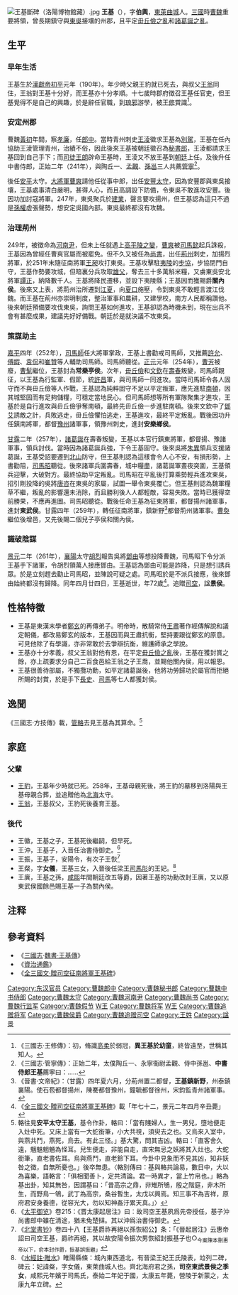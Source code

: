 [[File:王基斷碑（洛陽博物館藏）.jpg|thumb]]
'''王基'''（{{bd|190年||261年|6月9日|catIdx=W王}}），字'''伯輿'''，[[東萊|東萊]][[曲城|曲城]]人。[[三國|三國]]時[[曹魏|曹魏]]重要將領，曾長期鎮守與[[孙吴|東吳]]接壤的州郡，且平定[[毌丘儉之亂|毌丘儉之亂]]和[[諸葛誕之亂|諸葛誕之亂]]。

==生平==
===早年生活===
王基生於[[漢獻帝|漢獻帝]][[初平_(年号)|初平]]元年（190年）。年少時父親王豹就已死去，與叔父[[王翁|王翁]]同住，王翁對王基十分好，而王基亦十分孝順。十七歲時郡府徵召王基任官吏，但王基覺得不是自己的興趣，於是辭任官職，到[[琅邪|琅邪]]游學，被[[王修|王修]]賞識<ref>《三國志·王修傳》：初，脩識[[高柔|高柔]]於弱冠，'''異王基於幼童'''，終皆遠至，世稱其知人。</ref>。

===安定州郡===
曹魏[[黃初|黃初]]年間，察[[孝廉|孝廉]]，任[[郎中|郎中]]。當時青州刺史[[王淩|王淩]]徵求王基為[[別駕|別駕]]，王基在任內協助王淩管理青州，治績不俗，因此後來王基被朝廷徵召為[[秘書郎|秘書郎]]，王淩都請求王基回到自己手下；而[[司徒|司徒]][[王朗|王朗]]辟命王基時，王淩又不放王基到[[朝廷|朝廷]]上任。及後升任中書侍郎，正始二年（241年），與陶丘一、[[孟觀|孟觀]]、[[孫邕|孫邕]]三人共薦[[管寧|管寧]]<ref>《三國志·管寧傳》：正始二年，太僕陶丘一、永寧衞尉孟觀、侍中孫邕、'''中書侍郎王基'''薦寧曰：……</ref>。

後任[[安平郡_(東漢)|安平]]太守。[[大将军_(东亚)|大將軍]][[曹爽|曹爽]]請他任從事中郎，出任[[安豐|安豐]][[太守|太守]]，因為安豐郡與東吳接壤，王基處事清白嚴明，甚得人心，而且高調設下防備，令東吳不敢進攻安豐。後因功加討寇將軍。247年，東吳聚兵於[[建業|建業]]，聲言要攻揚州，但王基認為這只不過是[[孫權|孫權]]虛張聲勢，想安定吳國內部。東吳最終都沒有攻魏。

===治理荊州===
249年，被徵命為[[河南尹|河南尹]]，但未上任就遇上[[高平陵之變|高平陵之變]]，[[曹爽|曹爽]]被[[司馬懿|司馬懿]]起兵誅殺，王基因為曾經任曹爽官屬而被罷免。但不久又被任為[[尚書|尚書]]，出任[[荊州|荊州]]刺史，加揚烈將軍，於251年末隨征南將軍[[王昶_(三國)|王昶]]攻打東吳。王基攻擊駐[[夷陵|夷陵]]的[[步協|步協]]，步協閉門自守，王基作勢要攻城，但暗裏分兵攻取[[雄父|雄父]]，奪去三十多萬斛米糧，又虜東吳安北將軍[[譚正|譚正]]，納降數千人。王基將降民遷移，並設下夷陵縣；王基因而獲賜爵'''關內侯'''。後來又上表，將荊州治所遷到[[江夏|江夏]]，向[[夏口|夏口]]施壓，令到東吳不敢輕言渡江伐魏。而王基在荊州亦崇明制度，整治軍事和農耕，又建學校，南方人民都稱讚他。後來朝廷預備要攻伐東吳，詢問王基如何進攻，王基卻認為時機未到，現在出兵不會有甚麼成果，建議先好好備戰。朝廷於是就決議不攻東吳。

===策謀助主===
[[嘉平_(曹魏)|嘉平]]四年（252年），[[司馬師|司馬師]]任大將軍掌政，王基上書勸戒司馬師，又推薦[[许允_(曹魏)|許允]]、[[傅嘏|傅嘏]]、[[袁侃|袁侃]]和[[崔贊|崔贊]]等人輔助司馬師。司馬師聽從。[[正元_(曹魏)|正元]]元年（254年），[[曹芳|曹芳]]被廢，[[曹髦|曹髦]]繼位，王基封為'''常樂亭侯'''。次年，[[毌丘儉|毌丘儉]]和[[文欽|文欽]]在[[壽春|壽春]]叛變，司馬師親征，以王基為行監軍、假節，統[[許昌|許昌]]軍，與司馬師一同進攻。當時司馬師令各人固守而不與毌丘儉等人作戰，王基認為純粹固守不足以平定叛軍，應先進駐[[南頓|南頓]]，因其城堅固而有足夠儲糧，可穩定當地民心。但司馬師想等所有軍隊聚集才進攻，王基於是自行進攻與毌丘儉爭奪南頓，最終先毌丘儉一步進駐南頓。後來文欽中了[[鄧艾|鄧艾]]誘敵之計，兵敗逃走，毌丘儉懼怕逃走，王基進攻，最終平定叛亂。戰後因功升任鎮南將軍，都督[[豫州|豫州]]諸軍事，領豫州刺史，進封'''安樂鄉侯'''。

[[甘露_(曹髦)|甘露]]二年（257年），[[諸葛誕|諸葛誕]]在壽春叛變，王基以本官行鎮東將軍，都督揚、豫諸軍事，領兵討伐。當時因為諸葛誕兵強，下令王基固守。後來吳將[[朱異|朱異]]領兵支援諸葛誕，王基受詔要遷到[[北山|北山]]防守，但王基則認為這樣會令人心不安，有損形勢，上書勸阻，[[司馬昭|司馬昭]]聽從。後來諸軍兵圍壽春，城中糧盡，諸葛誕軍晝夜突圍，王基領兵迎擊，大破對方。最終協助平定叛亂。司馬昭在平亂後打算乘勢輕兵進攻東吳，招引剛投降的吳將[[唐咨|唐咨]]在東吳的家屬，試圖一舉令東吳覆亡。但王基則認為魏軍糧草不繼，叛亂的影響還未消除，而且勝利後人人都輕敵，容易失敗。當時已獲得空前勝果，不應再進圖。司馬昭聽從。戰後任命王基為征東將軍，都督揚州諸軍事，進封'''東武侯'''。甘露四年（259年），轉任征南將軍，鎮新野<ref>《晉書·文帝紀》：（甘露）四年夏六月，分荊州置二都督，'''王基鎮新野'''，州泰鎮襄陽。使石苞都督揚州，陳騫都督豫州，鐘毓都督徐州，宋鈞監青州諸軍事。</ref>都督荊州諸軍事。[[曹奐|曹奐]]繼位後增邑，又先後賜二個兒子亭侯和關內侯。

===識破陰謀===
[[景元|景元]]二年（261年），[[襄陽|襄陽]]太守[[胡烈|胡烈]]報告吳將[[鄧由|鄧由]]等想投降曹魏，司馬昭下令分派王基手下諸軍，令胡烈領萬人接應鄧由。王基認為鄧由可能是詐降，只是想引誘兵眾。於是立刻趕去勸止司馬昭，並陳說可疑之處。司馬昭於是不派兵接應，後來鄧由始終都沒有歸降。同年四月廿四日，王基逝世，年72歲<ref>《[[s:全三國文/卷56#贈司空征南將軍王基碑（景元二年卒）|全三國文·贈司空征南將軍王基碑]]》載「年七十二，景元二年四月辛丑薨」</ref>。追贈[[司空|司空]]，諡'''景侯'''。

==性格特徵==
*王基是東漢末學者[[鄭玄|鄭玄]]的再傳弟子。明帝時，散騎常侍[[王肅_(三國)|王肅]]著作經傳解說和議定朝儀，都改易鄭玄的版本，王基因而與王肅抗衡，堅持要跟從鄭玄的原意。可見他除了有學識，亦非常敢於去爭辯抗衡，維護師承之學說。
*王基亦十分孝義，叔父王翁對他有恩，在平定[[毌丘儉文欽之亂|毌丘儉之亂]]後，王基在獲封賞之餘，亦上疏要求分自己二百食邑給王翁之子王喬，並賜他關內侯，用以報恩。
*王基很善待部屬，不獨攬功勳，如平定諸葛誕後，他將功勞歸功於屬官而拒絕所賜的封賞，於是手下[[長史|長史]]、[[司馬|司馬]]等七人都獲封侯。

==逸聞==
《三國志·方技傳》載，[[管輅|管輅]]去見王基為其算命。<ref>輅往見'''安平太守王基'''，基令作卦，輅曰：「當有賤婦人，生一男兒，墮地便走入灶中死。又床上當有一大蛇銜筆，小大共視，須臾去之也。又烏來入室中，與燕共鬥，燕死，烏去。有此三怪。」基大驚，問其吉凶。輅曰：「直客舍久遠，魑魅魍魎為怪耳。兒生便走，非能自走，直宋無忌之妖將其入灶也。大蛇銜筆，直老書佐耳。烏與燕鬥，直老鈴下耳。今卦中見象而不見其凶，知非妖咎之徵，自無所憂也。」後卒無患。〈輅別傳曰：基與輅共論易，數日中，大以為喜樂，語輅言：「俱相聞善卜，定共清論。君一時異才，當上竹帛也。」輅為基出卦，知其無咎，因謂基曰：「昔高宗之鼎，非雉所鴝，殷之階庭，非木所生，而野鳥一鴝，武丁為高宗，桑谷暫生，太戊以興焉。知三事不為吉祥，原府君安身養德，從容光大，勿以知神姦汙累天真。」〉</ref>

==家庭==
===父輩===
*[[王豹|王豹]]，王基年少時就已死。258年，王基母親死後，將王豹的墓移到洛陽與王基母親合葬，並追贈他為[[北海郡|北海]]太守。
*[[王翁|王翁]]，王基叔父，王豹死後養育王基。

===後代===
*王徽，王基之子，王基死後繼嗣，但早死。
*王沖，王基子，入晋任治書侍御史。<ref>《[[太平御览|太平御览]]》卷215：《晋太康起居注》曰︰故司空王基夙爲先帝授任，基子沖尚書郎中雖在清途，猶未免楚撻。其以沖爲治書侍御史。</ref>
*王振，王基子，安陽令，有次子王恢<ref>《[[北堂書钞|北堂書钞]]》卷四十八【王基爵祚再絕以孫恢紹公】条：「《晉起居注》云惠帝詔曰司空王基，爵祚再絕，其以故安陽令振次男恢紹封振基子也○<sub>今案陳本刪惠帝以下，俞本封作爵，振基誤振繼」</sub></ref>
*王粲，字'''女儀'''，王基三女，入晉後任梁王[[司馬肜|司馬肜]]的王妃。<ref>《[[s:水經注/24|水經註·睢水]]》睢陽縣條：城內東西道北，有晉梁王妃王氏陵表，竝列二碑，碑云：妃諱粲，字女儀，東萊曲城人也。齊北海府君之孫，'''司空東武景侯之季女'''，咸熙元年嬪于司馬氏，泰始二年妃于國，太康五年薨，營陵于新蒙之，太康九年立碑。</ref>
*王廙，王基之孫，[[咸熙|咸熙]]年間朝廷改五等爵，因著王基的功勳改封王廙，又以原東武侯國餘邑賜王基一子為關內侯。

== 注释 ==

{{Reflist|25em}}

==參考資料==
*《[[三國志|三國志]]·[[s:三國志/卷27#王基|魏書·王基傳]]》
*《[[資治通鑑|資治通鑑]]》
*《[[s:全三國文/卷56|全三國文·贈司空征南將軍王基碑]]》

{{三国志}}
[[Category:东汉官员|Category:东汉官员]]
[[Category:曹魏郎中|Category:曹魏郎中]]
[[Category:曹魏秘书郎|Category:曹魏秘书郎]]
[[Category:曹魏中书侍郎|Category:曹魏中书侍郎]]
[[Category:曹魏太守|Category:曹魏太守]]
[[Category:曹魏河南尹|Category:曹魏河南尹]]
[[Category:曹魏尚书|Category:曹魏尚书]]
[[Category:曹魏行监军|Category:曹魏行监军]]
[[Category:曹魏假节|Category:曹魏假节]]
[[Category:曹魏刺史|W王]]
[[Category:曹魏将军|Category:曹魏将军]]
[[Category:曹魏都督|W王]]
[[Category:曹魏追赠将军|Category:曹魏追赠将军]]
[[Category:曹魏侯爵|Category:曹魏侯爵]]
[[Category:曹魏追赠司空|Category:曹魏追赠司空]]
[[Category:王姓|Category:王姓]]
[[Category:諡景|Category:諡景]]